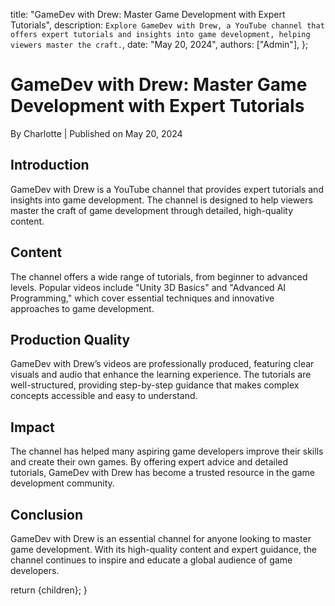 
  title: "GameDev with Drew: Master Game Development with Expert Tutorials",
  description: `Explore GameDev with Drew, a YouTube channel that offers expert tutorials and insights into game development, helping viewers master the craft.`,
  date: "May 20, 2024",
  authors: ["Admin"],
};

<h1>GameDev with Drew: Master Game Development with Expert Tutorials</h1>
<div className="text-sm text-gray-500 dark:text-gray-400">
  By Charlotte | Published on May 20, 2024
</div>

<section id="introduction">
  <h2>Introduction</h2>
  <span>
    GameDev with Drew is a YouTube channel that provides expert tutorials and
    insights into game development. The channel is designed to help viewers
    master the craft of game development through detailed, high-quality content.
  </span>
</section>

<section id="content">
  <h2>Content</h2>
  <span>
    The channel offers a wide range of tutorials, from beginner to advanced
    levels. Popular videos include "Unity 3D Basics" and "Advanced AI
    Programming," which cover essential techniques and innovative approaches to
    game development.
  </span>
</section>

<section id="production-quality">
  <h2>Production Quality</h2>
  <span>
    GameDev with Drew’s videos are professionally produced, featuring clear
    visuals and audio that enhance the learning experience. The tutorials are
    well-structured, providing step-by-step guidance that makes complex concepts
    accessible and easy to understand.
  </span>
</section>

<section id="impact">
  <h2>Impact</h2>
  <span>
    The channel has helped many aspiring game developers improve their skills
    and create their own games. By offering expert advice and detailed
    tutorials, GameDev with Drew has become a trusted resource in the game
    development community.
  </span>
</section>

<section id="conclusion">
  <h2>Conclusion</h2>
  <span>
    GameDev with Drew is an essential channel for anyone looking to master game
    development. With its high-quality content and expert guidance, the channel
    continues to inspire and educate a global audience of game developers.
  </span>
</section>

  return <MdxLayout>{children}</MdxLayout>;
}
